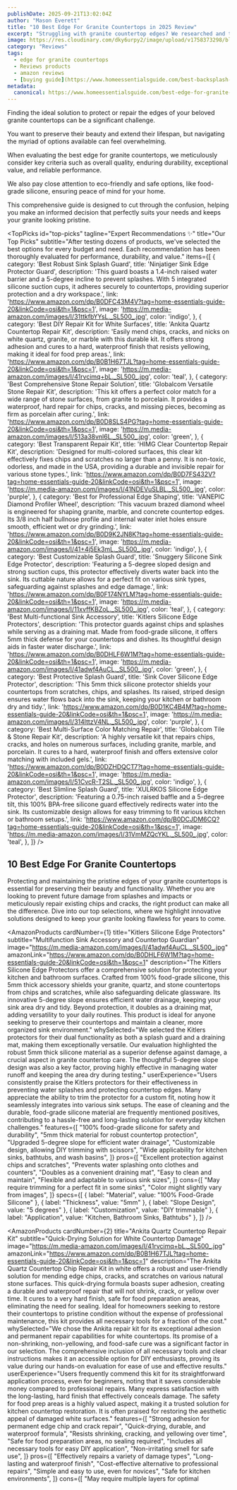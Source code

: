 ```yaml
---
publishDate: 2025-09-21T13:02:04Z
author: "Mason Everett"
title: "10 Best Edge For Granite Countertops in 2025 Review"
excerpt: "Struggling with granite countertop edges? We researched and tested the top solutions to help you find the perfect protector or repair kit for lasting beauty and function."
image: https://res.cloudinary.com/dky6urpy2/image/upload/v1758373298/blog_image_1758373298_ishzgn.webp
category: "Reviews"
tags:
  - edge for granite countertops
  - Reviews products
  - amazon reviews
  - [buying guide](https://www.homeessentialsguide.com/best-backsplash-for-granite-countertops)
metadata:
  canonical: https://www.homeessentialsguide.com/best-edge-for-granite-countertops
---
```



<p>Finding the ideal solution to protect or repair the edges of your beloved granite countertops can be a significant challenge.</p>
<p>You want to preserve their beauty and extend their lifespan, but navigating the myriad of options available can feel overwhelming.</p>
<p>When evaluating the best edge for granite countertops, we meticulously consider key criteria such as overall quality, enduring durability, exceptional value, and reliable performance.</p>
<p>We also pay close attention to eco-friendly and safe options, like food-grade silicone, ensuring peace of mind for your home.</p>
<p>This comprehensive guide is designed to cut through the confusion, helping you make an informed decision that perfectly suits your needs and keeps your granite looking pristine.</p>

<TopPicks
  id="top-picks"
  tagline="Expert Recommendations ✨"
  title="Our Top Picks"
  subtitle="After testing dozens of products, we've selected the best options for every budget and need. Each recommendation has been thoroughly evaluated for performance, durability, and value."
  items={[
    {
      category: 'Best Robust Sink Splash Guard',
      title: 'Ninjatiger Sink Edge Protector Guard',
      description: 'This guard boasts a 1.4-inch raised water barrier and a 5-degree incline to prevent splashes. With 5 integrated silicone suction cups, it adheres securely to countertops, providing superior protection and a dry workspace.',
      link: 'https://www.amazon.com/dp/B0DFC43M4V?tag=home-essentials-guide-20&linkCode=osi&th=1&psc=1',
      image: 'https://m.media-amazon.com/images/I/31ttkfbYYsL._SL500_.jpg',
      color: 'indigo',
    },
    {
      category: 'Best DIY Repair Kit for White Surfaces',
      title: 'Ankita Quartz Countertop Repair Kit',
      description: 'Easily mend chips, cracks, and nicks on white quartz, granite, or marble with this durable kit. It offers strong adhesion and cures to a hard, waterproof finish that resists yellowing, making it ideal for food prep areas.',
      link: 'https://www.amazon.com/dp/B0B1H67TJL?tag=home-essentials-guide-20&linkCode=osi&th=1&psc=1',
      image: 'https://m.media-amazon.com/images/I/41rvcimq+bL._SL500_.jpg',
      color: 'teal',
    },
    {
      category: 'Best Comprehensive Stone Repair Solution',
      title: 'Globalcom Versatile Stone Repair Kit',
      description: 'This kit offers a perfect color match for a wide range of stone surfaces, from granite to porcelain. It provides a waterproof, hard repair for chips, cracks, and missing pieces, becoming as firm as porcelain after curing.',
      link: 'https://www.amazon.com/dp/B0D8SLS4PG?tag=home-essentials-guide-20&linkCode=osi&th=1&psc=1',
      image: 'https://m.media-amazon.com/images/I/513a38vnl6L._SL500_.jpg',
      color: 'green',
    },
    {
      category: 'Best Transparent Repair Kit',
      title: 'HIMG Clear Countertop Repair Kit',
      description: 'Designed for multi-colored surfaces, this clear kit effectively fixes chips and scratches no larger than a penny. It is non-toxic, odorless, and made in the USA, providing a durable and invisible repair for various stone types.',
      link: 'https://www.amazon.com/dp/B0D7FS432V?tag=home-essentials-guide-20&linkCode=osi&th=1&psc=1',
      image: 'https://m.media-amazon.com/images/I/41NDEVuSLBL._SL500_.jpg',
      color: 'purple',
    },
    {
      category: 'Best for Professional Edge Shaping',
      title: 'VANEPIC Diamond Profiler Wheel',
      description: 'This vacuum brazed diamond wheel is engineered for shaping granite, marble, and concrete countertop edges. Its 3/8 inch half bullnose profile and internal water inlet holes ensure smooth, efficient wet or dry grinding.',
      link: 'https://www.amazon.com/dp/B0D9K2JN8K?tag=home-essentials-guide-20&linkCode=osi&th=1&psc=1',
      image: 'https://m.media-amazon.com/images/I/41+4j5Ek3mL._SL500_.jpg',
      color: 'indigo',
    },
    {
      category: 'Best Customizable Splash Guard',
      title: 'Snuggery Silicone Sink Edge Protector',
      description: 'Featuring a 5-degree sloped design and strong suction cups, this protector effectively diverts water back into the sink. Its cuttable nature allows for a perfect fit on various sink types, safeguarding against splashes and edge damage.',
      link: 'https://www.amazon.com/dp/B0F174NYLM?tag=home-essentials-guide-20&linkCode=osi&th=1&psc=1',
      image: 'https://m.media-amazon.com/images/I/11xvffKBZoL._SL500_.jpg',
      color: 'teal',
    },
    {
      category: 'Best Multi-functional Sink Accessory',
      title: 'Kitlers Silicone Edge Protectors',
      description: 'This protector guards against chips and splashes while serving as a draining mat. Made from food-grade silicone, it offers 5mm thick defense for your countertops and dishes. Its thoughtful design aids in faster water discharge.',
      link: 'https://www.amazon.com/dp/B0DHLF6W1M?tag=home-essentials-guide-20&linkCode=osi&th=1&psc=1',
      image: 'https://m.media-amazon.com/images/I/41adwf4AuCL._SL500_.jpg',
      color: 'green',
    },
    {
      category: 'Best Protective Splash Guard',
      title: 'Sink Cover Silicone Edge Protector',
      description: 'This 5mm thick silicone protector shields your countertops from scratches, chips, and splashes. Its raised, striped design ensures water flows back into the sink, keeping your kitchen or bathroom dry and tidy.',
      link: 'https://www.amazon.com/dp/B0D1KC4B4M?tag=home-essentials-guide-20&linkCode=osi&th=1&psc=1',
      image: 'https://m.media-amazon.com/images/I/314lttzV4NL._SL500_.jpg',
      color: 'purple',
    },
    {
      category: 'Best Multi-Surface Color Matching Repair',
      title: 'Globalcom Tile & Stone Repair Kit',
      description: 'A highly versatile kit that repairs chips, cracks, and holes on numerous surfaces, including granite, marble, and porcelain. It cures to a hard, waterproof finish and offers extensive color matching with included gels.',
      link: 'https://www.amazon.com/dp/B0DZHDQCT7?tag=home-essentials-guide-20&linkCode=osi&th=1&psc=1',
      image: 'https://m.media-amazon.com/images/I/51CvcR-T2SL._SL500_.jpg',
      color: 'indigo',
    },
    {
      category: 'Best Slimline Splash Guard',
      title: 'XULRKOS Silicone Edge Protector',
      description: 'Featuring a 0.75-inch raised baffle and a 5-degree tilt, this 100% BPA-free silicone guard effectively redirects water into the sink. Its customizable design allows for easy trimming to fit various kitchen or bathroom setups.',
      link: 'https://www.amazon.com/dp/B0DCJDM6CQ?tag=home-essentials-guide-20&linkCode=osi&th=1&psc=1',
      image: 'https://m.media-amazon.com/images/I/31VmMZQcYKL._SL500_.jpg',
      color: 'teal',
    },
  ]}
/>

## 10 Best Edge For Granite Countertops

Protecting and maintaining the pristine edges of your granite countertops is essential for preserving their beauty and functionality. Whether you are looking to prevent future damage from splashes and impacts or meticulously repair existing chips and cracks, the right product can make all the difference. Dive into our top selections, where we highlight innovative solutions designed to keep your granite looking flawless for years to come.

<AmazonProducts
  cardNumber={1}
  title="Kitlers Silicone Edge Protectors"
  subtitle="Multifunction Sink Accessory and Countertop Guardian"
  image="https://m.media-amazon.com/images/I/41adwf4AuCL._SL500_.jpg"
  amazonLink="https://www.amazon.com/dp/B0DHLF6W1M?tag=home-essentials-guide-20&linkCode=osi&th=1&psc=1"
  description="The Kitlers Silicone Edge Protectors offer a comprehensive solution for protecting your kitchen and bathroom surfaces. Crafted from 100% food-grade silicone, this 5mm thick accessory shields your granite, quartz, and stone countertops from chips and scratches, while also safeguarding delicate glassware. Its innovative 5-degree slope ensures efficient water drainage, keeping your sink area dry and tidy. Beyond protection, it doubles as a draining mat, adding versatility to your daily routines. This product is ideal for anyone seeking to preserve their countertops and maintain a cleaner, more organized sink environment."
  whySelected="We selected the Kitlers protectors for their dual functionality as both a splash guard and a draining mat, making them exceptionally versatile. Our evaluation highlighted the robust 5mm thick silicone material as a superior defense against damage, a crucial aspect in granite countertop care. The thoughtful 5-degree slope design was also a key factor, proving highly effective in managing water runoff and keeping the area dry during testing."
  userExperience="Users consistently praise the Kitlers protectors for their effectiveness in preventing water splashes and protecting countertop edges. Many appreciate the ability to trim the protector for a custom fit, noting how it seamlessly integrates into various sink setups. The ease of cleaning and the durable, food-grade silicone material are frequently mentioned positives, contributing to a hassle-free and long-lasting solution for everyday kitchen challenges."
  features={[
    "100% food-grade silicone for safety and durability",
    "5mm thick material for robust countertop protection",
    "Upgraded 5-degree slope for efficient water drainage",
    "Customizable design, allowing DIY trimming with scissors",
    "Wide applicability for kitchen sinks, bathtubs, and wash basins",
  ]}
  pros={[
    "Excellent protection against chips and scratches",
    "Prevents water splashing onto clothes and counters",
    "Doubles as a convenient draining mat",
    "Easy to clean and maintain",
    "Flexible and adaptable to various sink sizes",
  ]}
  cons={[
    "May require trimming for a perfect fit in some sinks",
    "Color might slightly vary from images",
  ]}
  specs={[
    { label: "Material", value: "100% Food-Grade Silicone" },
    { label: "Thickness", value: "5mm" },
    { label: "Slope Design", value: "5 degrees" },
    { label: "Customization", value: "DIY trimmable" },
    { label: "Application", value: "Kitchen, Bathroom Sinks, Bathtubs" },
  ]}
/>

<AmazonProducts
  cardNumber={2}
  title="Ankita Quartz Countertop Repair Kit"
  subtitle="Quick-Drying Solution for White Countertop Damage"
  image="https://m.media-amazon.com/images/I/41rvcimq+bL._SL500_.jpg"
  amazonLink="https://www.amazon.com/dp/B0B1H67TJL?tag=home-essentials-guide-20&linkCode=osi&th=1&psc=1"
  description="The Ankita Quartz Countertop Chip Repair Kit in white offers a robust and user-friendly solution for mending edge chips, cracks, and scratches on various natural stone surfaces. This quick-drying formula boasts super adhesion, creating a durable and waterproof repair that will not shrink, crack, or yellow over time. It cures to a very hard finish, safe for food preparation areas, eliminating the need for sealing. Ideal for homeowners seeking to restore their countertops to pristine condition without the expense of professional maintenance, this kit provides all necessary tools for a fraction of the cost."
  whySelected="We chose the Ankita repair kit for its exceptional adhesion and permanent repair capabilities for white countertops. Its promise of a non-shrinking, non-yellowing, and food-safe cure was a significant factor in our selection. The comprehensive inclusion of all necessary tools and clear instructions makes it an accessible option for DIY enthusiasts, proving its value during our hands-on evaluation for ease of use and effective results."
  userExperience="Users frequently commend this kit for its straightforward application process, even for beginners, noting that it saves considerable money compared to professional repairs. Many express satisfaction with the long-lasting, hard finish that effectively conceals damage. The safety for food prep areas is a highly valued aspect, making it a trusted solution for kitchen countertop restoration. It is often praised for restoring the aesthetic appeal of damaged white surfaces."
  features={[
    "Strong adhesion for permanent edge chip and crack repair",
    "Quick-drying, durable, and waterproof formula",
    "Resists shrinking, cracking, and yellowing over time",
    "Safe for food preparation areas, no sealing required",
    "Includes all necessary tools for easy DIY application",
    "Non-irritating smell for safe use",
  ]}
  pros={[
    "Effectively repairs a variety of damage types",
    "Long-lasting and waterproof finish",
    "Cost-effective alternative to professional repairs",
    "Simple and easy to use, even for novices",
    "Safe for kitchen environments",
  ]}
  cons={[
    "May require multiple layers for optimal